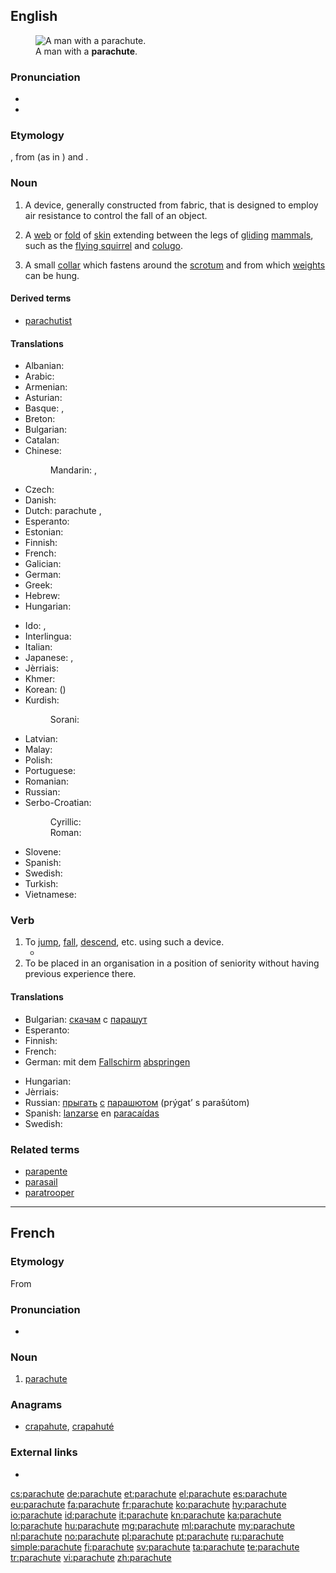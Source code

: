 ==English==
{{wikipedia|dab=parachute (disambiguation)|parachute}}
[[File:Flickr_-_The_U.S._Army_-_Jump_over_Mt._Rainier.jpg|thumb|A man with a '''parachute'''.]]

===Pronunciation===
* {{IPA|/ˈpærəʃuːt/|lang=en}}
* {{audio|en-us-parachute.ogg|Audio (US)|lang=en}}

===Etymology===
{{borrowing|fr|lang=en}} {{term|parachute|lang=fr}}, from {{term|para-||protection against|lang=fr}} (as in {{term|parasol|lang=fr}}) and {{term|chute||fall|lang=fr}}.

===Noun===
{{wikipedia}}
{{en-noun}}

# {{context|aviation|lang=en}} A device, generally constructed from fabric, that is designed to employ air resistance to control the fall of an object.
# {{context|zoology|lang=en}} A [[web]] or [[fold]] of [[skin]] extending between the legs of [[glide|gliding]] [[mammal]]s, such as the [[flying squirrel]] and [[colugo]].
# {{context|BDSM|lang=en}} A small [[collar]] which fastens around the [[scrotum]] and from which [[weight]]s can be hung.

====Derived terms====
* [[parachutist]]

====Translations====
{{trans-top|a device designed to control the fall of an object}}
* Albanian: {{t|sq|parashutë|f}}
* Arabic: {{t|ar|براشوت|m|tr=barashuut}}
* Armenian: {{t|hy|պարաշյուտ|tr=parašyut}}
* Asturian: {{t|ast|paracaíes|m}}
* Basque: {{t|eu|jausgailu}}, {{t|eu|paraxut}}
* Breton: {{t|br|harz-lamm|m}}
* Bulgarian: {{t+|bg|парашут|m}}
* Catalan: {{t|ca|paracaigudes|m}}
* Chinese:
*: Mandarin: {{t+|cmn|降落傘|sc=Hani}}, {{t|cmn|降落伞|tr=jiàngluòsǎn|sc=Hani}}
* Czech: {{t+|cs|padák|m}}
* Danish: {{t|da|faldskærm|c}}
* Dutch: parachute {{g|m}}, {{t|nl|valscherm|n}}
* Esperanto: {{t|eo|paraŝuto}}
* Estonian: {{t|et|langevari}}
* Finnish: {{t+|fi|laskuvarjo}}
* French: {{t+|fr|parachute|m}}
* Galician: {{t|gl|paracaídas|m}}
* German: {{t+|de|Fallschirm|m}}
* Greek: {{t+|el|αλεξίπτωτο|n|tr=alexíptoto}}
* Hebrew: {{t+|he|מצנח|m|tr=matsnéakh|sc=Hebr}}
* Hungarian: {{t+|hu|ejtőernyő}}
{{trans-mid}}
* Ido: {{t+|io|parashuto}}, {{t+|io|parafalo}}
* Interlingua: {{t|ia|paracadita}}
* Italian: {{t+|it|paracadute|m}}
* Japanese: {{t|ja|落下傘|tr=らっかさん, rakkasan}}, {{t|ja|パラシュート|tr=parashūto}}
* Jèrriais: {{t|roa-jer|parachute|m}}
* Khmer: {{t|km|ឆ័ត្រយោង|tr=chʰut young|sc=Khmr}}
* Korean: {{t+|ko|낙하산|tr=nakasan|sc=Hang}} ({{t+|ko|落下傘|sc=Hani}})
* Kurdish:
*: Sorani: {{t|ku|په‌ڕاشوت}}
* Latvian: {{t|lv|izpletnis|m}}
* Malay: {{t|ms|payung terjun}}
* Polish: {{t+|pl|spadochron|m}}
* Portuguese: {{t+|pt|pára-quedas|m}}
* Romanian: {{t+|ro|parașută|f}}
* Russian: {{t+|ru|парашют|m|tr=parašút}} {{qualifier|"[[ш]][[ю]]" is pronounced "šu" here}}
* Serbo-Croatian:
*: Cyrillic: {{t|sh|падобран|m|sc=Cyrl}}
*: Roman: {{t+|sh|padobran|m}}
* Slovene: {{t+|sl|padalo|n}}
* Spanish: {{t+|es|paracaídas|m}}
* Swedish: {{t+|sv|fallskärm|c}}
* Turkish: {{t+|tr|paraşüt}}
* Vietnamese: {{t|vi|cái dù}}
{{trans-bottom}}

===Verb===
{{en-verb|parachut}}

# To [[jump]], [[fall]], [[descend]], etc. using such a device.
#* {{quote-magazine|date=2013-06-07|author=David Simpson
|volume=188|issue=26|page=36|magazine={{w|The Guardian Weekly}}
|title=[http://www.guardian.co.uk/books/2013/may/18/falling-upwards-richard-holmes-review Fantasy of navigation]
|passage=Like most human activities, ballooning has sponsored heroes and hucksters and a good deal in between. For every dedicated scientist patiently recording atmospheric pressure and wind speed while shivering at high altitudes, there is a carnival barker with a bevy of pretty girls willing to dangle from a basket or '''parachute''' down to earth.}}
# To be placed in an organisation in a position of seniority without having previous experience there.

====Translations====
{{trans-top|to jump with a parachute}}
* Bulgarian: [[скачам]] с [[парашут]]
* Esperanto: {{t|eo|paraŝuti}}
* Finnish: {{t+|fi|hypätä}} {{t+|fi|laskuvarjo|alt=laskuvarjolla}}
* French: {{t+|fr|parachuter}}
* German: mit dem [[Fallschirm]] [[abspringen]]
{{trans-mid}}
* Hungarian: {{t|hu|ejtőernyőzik}}
* Jèrriais: {{t|roa-jer|parachuter}}
* Russian: [[прыгать]] [[с#Russian|с]] [[парашют|парашютом]] (prýgat’ s parašútom)
* Spanish: [[lanzarse]] en [[paracaídas]]
* Swedish: {{t+|sv|hoppa fallskärm}}
{{trans-bottom}}

===Related terms===
* [[parapente]]
* [[parasail]]
* [[paratrooper]]

----

==French==

===Etymology===
From {{prefix|para|chute|t1=protection against|t2=fall|lang=fr}}

===Pronunciation===
* {{audio|Fr-parachute.ogg|audio|lang=fr}}

===Noun===
{{fr-noun|m}}

# [[#Noun|parachute]]

===Anagrams===
* [[crapahute#French|crapahute]], [[crapahuté#French|crapahuté]]

===External links===
* {{R:TLFi}}

[[cs:parachute]]
[[de:parachute]]
[[et:parachute]]
[[el:parachute]]
[[es:parachute]]
[[eu:parachute]]
[[fa:parachute]]
[[fr:parachute]]
[[ko:parachute]]
[[hy:parachute]]
[[io:parachute]]
[[id:parachute]]
[[it:parachute]]
[[kn:parachute]]
[[ka:parachute]]
[[lo:parachute]]
[[hu:parachute]]
[[mg:parachute]]
[[ml:parachute]]
[[my:parachute]]
[[nl:parachute]]
[[no:parachute]]
[[pl:parachute]]
[[pt:parachute]]
[[ru:parachute]]
[[simple:parachute]]
[[fi:parachute]]
[[sv:parachute]]
[[ta:parachute]]
[[te:parachute]]
[[tr:parachute]]
[[vi:parachute]]
[[zh:parachute]]